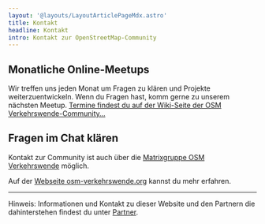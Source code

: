 ```yaml
---
layout: '@layouts/LayoutArticlePageMdx.astro'
title: Kontakt
headline: Kontakt
intro: Kontakt zur OpenStreetMap-Community
---
```



<AnchorSection id="meetup">

## Monatliche Online-Meetups

Wir treffen uns jeden Monat um Fragen zu klären und Projekte weiterzuentwickeln.
Wenn du Fragen hast, komm gerne zu unserem nächsten Meetup.
[Termine findest du auf der Wiki-Seite der OSM Verkehrswende-Community…](https://wiki.openstreetmap.org/wiki/Verkehrswende-Meetup#Meetups)

</AnchorSection>

<AnchorSection id="chat">

## Fragen im Chat klären

Kontakt zur Community ist auch über die <a href="https://matrix.to/#/#osmberlinverkehr:matrix.org" target="_blank">Matrixgruppe OSM Verkehrswende</a> möglich.

Auf der [Webseite osm-verkehrswende.org](https://www.osm-verkehrswende.org/) kannst du mehr erfahren.

</AnchorSection>

---


Hinweis: Informationen und Kontakt zu dieser Website und den Partnern die dahinterstehen findest du unter [Partner](/partner).
